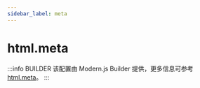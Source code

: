 ```yaml
---
sidebar_label: meta
---
```


# html.meta

:::info BUILDER
该配置由 Modern.js Builder 提供，更多信息可参考 [html.meta](https://modernjs.dev/builder/api/config-html.html#html-meta)。
:::


<Main />
